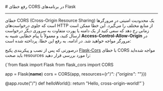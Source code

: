

<Layout>
<Head>
<title>مستندات رفع خطای CORS در Flask - لیارا</title>
<meta property="og:title" content="مستندات خدمات رایانش ابری لیارا" />
<meta property="og:description" content="مستندات مربوط به رفع خطای CORS در پلتفرم Flask در لیارا"  />
</Head>
# رفع خطای CORS در برنامه‌های Flask
<hr className="mb-2" />
خطای CORS (Cross-Origin Resource Sharing) یک محدودیت امنیتی در مرورگرها است که جلوی درخواست‌های HTTP از منابع مختلف را می‌گیرد. 
این خطا ممکن است زمانی رخ دهد که سعی کنید از یک دامنه یا پورت متفاوت به سروری دیگر درخواست ارسال کنید، و معمولاً با پیام خطایی شبیه به <b>Access-Control-Allow-Origin</b> در مرورگر مواجه خواهید شد. در ادامه، به رفع این خطا، پرداخته شده است:
<div className="h-2" />

درصورتی که پس از نصب و پیکربندی پکیج <a href="https://pypi.org/project/Flask-Cors/" className="text-[#2196f3] ">Flask-Cors</a> با خطای CORS مواجه شده‌اید باید صحت resources را مورد بررسی قرار دهید:

<div className="h-2" />
<div dir='ltr'>
    <Highlight className="python">
      {`from flask import Flask
from flask_cors import CORS

app = Flask(__name__)
cors = CORS(app, resources={r"/*": {"origins": "*"}})

@app.route("/")
def helloWorld():
  return "Hello, cross-origin-world!"`}
    </Highlight>
</div>
<div className="h-2" />

</Layout>